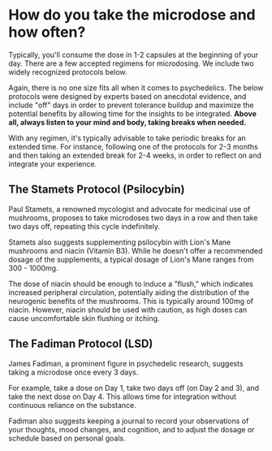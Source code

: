 
# How do you take the microdose and how often?

Typically, you'll consume the dose in 1-2 capsules at the beginning of your day. There are a few accepted regimens for microdosing. We include two widely recognized protocols below.

Again, there is no one size fits all when it comes to psychedelics. The below protocols were designed by experts based on anecdotal evidence, and include "off" days in order to prevent tolerance buildup and maximize the potential benefits by allowing time for the insights to be integrated. **Above all, always listen to your mind and body, taking breaks when needed.**

<Callout>
  With any regimen, it's typically advisable to take periodic breaks for an
  extended time. For instance, following one of the protocols for 2-3 months and
  then taking an extended break for 2-4 weeks, in order to reflect on and
  integrate your experience.
</Callout>

## The Stamets Protocol (Psilocybin)

Paul Stamets, a renowned mycologist and advocate for medicinal use of mushrooms, proposes to take microdoses two days in a row and then take two days off, repeating this cycle indefinitely.

Stamets also suggests supplementing psilocybin with Lion's Mane mushrooms and niacin (Vitamin B3). While he doesn't offer a recommended dosage of the supplements, a typical dosage of Lion's Mane ranges from 300 - 1000mg.

The dose of niacin should be enough to induce a "flush," which indicates increased peripheral circulation, potentially aiding the distribution of the neurogenic benefits of the mushrooms. This is typically around 100mg of niacin. However, niacin should be used with caution, as high doses can cause uncomfortable skin flushing or itching.

## The Fadiman Protocol (LSD)

James Fadiman, a prominent figure in psychedelic research, suggests taking a microdose once every 3 days.

For example, take a dose on Day 1, take two days off (on Day 2 and 3), and take the next dose on Day 4. This allows time for integration without continuous reliance on the substance.

Fadiman also suggests keeping a journal to record your observations of your thoughts, mood changes, and cognition, and to adjust the dosage or schedule based on personal goals.
